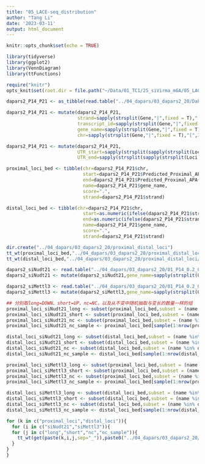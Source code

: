 ```yaml
---
title: "05_LACE-seq_distribution"
author: "Tang Li"
date: '2023-03-11'
output: html_document
---
```


```r
knitr::opts_chunk$set(echo = TRUE)

library(tidyverse)
library(ggplot2)
library(VennDiagram)
library(ttFunctions)

require("knitr")
opts_knit$set(root.dir = file.path("~/Data/01_TC1/25_siVirma_m6A/05_LACE_seq_distridution/"))
```

```r

dapars2_P14_P21 <- as_tibble(read.table("../04_dapars/03_dapars2_20/DaPars2_P14_P21.txt",header = TRUE))

dapars2_P14_P21 <- mutate(dapars2_P14_P21,
                          strand=sapply(strsplit(Gene,"|",fixed = T),"[",4),
                          transcript_id=sapply(strsplit(Gene,"|",fixed = T),"[",1),
                          gene_name=sapply(strsplit(Gene,"|",fixed = T),"[",2),
                          chr=sapply(strsplit(Gene,"|",fixed = T),"[",3))

dapars2_P14_P21 <- mutate(dapars2_P14_P21,
                          UTR_start=sapply(strsplit(sapply(strsplit(Loci,":",fixed = T),"[",2),"-",fixed = T),"[",1),
                          UTR_end=sapply(strsplit(sapply(strsplit(Loci,":",fixed = T),"[",2),"-",fixed = T),"[",2))

proximal_loci_bed <- tibble(chr=dapars2_P14_P21$chr,
                            start=dapars2_P14_P21$Predicted_Proximal_APA-100,
                            end=dapars2_P14_P21$Predicted_Proximal_APA+100,
                            name=dapars2_P14_P21$gene_name,
                            score=".",
                            strand=dapars2_P14_P21$strand)

distal_loci_bed <- tibble(chr=dapars2_P14_P21$chr,
                            start=as.numeric(ifelse(dapars2_P14_P21$strand=="+",dapars2_P14_P21$UTR_end,dapars2_P14_P21$UTR_start))-100,
                            end=as.numeric(ifelse(dapars2_P14_P21$strand=="+",dapars2_P14_P21$UTR_end,dapars2_P14_P21$UTR_start))+100,
                            name=dapars2_P14_P21$gene_name,
                            score=".",
                            strand=dapars2_P14_P21$strand)

dir.create("../04_dapars/03_dapars2_20/proximal_distal_loci")
tt_wt(proximal_loci_bed,"../04_dapars/03_dapars2_20/proximal_distal_loci/proximal_loci.bed")
tt_wt(distal_loci_bed,"../04_dapars/03_dapars2_20/proximal_distal_loci/distal_loci.bed")

```

```r
dapars2_siNudt21 <- read.table("../04_dapars/03_dapars2_20/01_P14_0.2_0.58_mean/DaPars2_P14_siNCP14_siNudt21.txt",header = T)
dapars2_siNudt21 <- mutate(dapars2_siNudt21,gene_name=sapply(strsplit(Gene,"|",fixed = T),"[",2))

dapars2_siMettl3 <- read.table("../04_dapars/03_dapars2_20/01_P14_0.2_0.58_mean/DaPars2_P14_siNCP14_siMettl3.txt",header = T)
dapars2_siMettl3 <- mutate(dapars2_siMettl3,gene_name=sapply(strsplit(Gene,"|",fixed = T),"[",2))

## 分别取long=DOWN、short=UP、nc=NC，以及从不变中随机抽取与变长的数量一样的组
proximal_loci_siNudt21_long <- subset(proximal_loci_bed,subset = (name %in% dapars2_siNudt21[dapars2_siNudt21$filter=="DOWN","gene_name"]))
proximal_loci_siNudt21_short <- subset(proximal_loci_bed,subset = (name %in% dapars2_siNudt21[dapars2_siNudt21$filter=="UP","gene_name"]))
proximal_loci_siNudt21_nc <- subset(proximal_loci_bed,subset = (name %in% dapars2_siNudt21[dapars2_siNudt21$filter=="NC","gene_name"]))
proximal_loci_siNudt21_nc_sample <- proximal_loci_bed[sample(1:nrow(proximal_loci_siNudt21_nc), nrow(proximal_loci_siNudt21_long), replace=FALSE),]

distal_loci_siNudt21_long <- subset(distal_loci_bed,subset = (name %in% dapars2_siNudt21[dapars2_siNudt21$filter=="DOWN","gene_name"]))
distal_loci_siNudt21_short <- subset(distal_loci_bed,subset = (name %in% dapars2_siNudt21[dapars2_siNudt21$filter=="UP","gene_name"]))
distal_loci_siNudt21_nc <- subset(distal_loci_bed,subset = (name %in% dapars2_siNudt21[dapars2_siNudt21$filter=="NC","gene_name"]))
distal_loci_siNudt21_nc_sample <- distal_loci_bed[sample(1:nrow(distal_loci_siNudt21_nc), nrow(distal_loci_siNudt21_long), replace=FALSE),] 

proximal_loci_siMettl3_long <- subset(proximal_loci_bed,subset = (name %in% dapars2_siMettl3[dapars2_siMettl3$filter=="DOWN","gene_name"]))
proximal_loci_siMettl3_short <- subset(proximal_loci_bed,subset = (name %in% dapars2_siMettl3[dapars2_siMettl3$filter=="UP","gene_name"]))
proximal_loci_siMettl3_nc <- subset(proximal_loci_bed,subset = (name %in% dapars2_siMettl3[dapars2_siMettl3$filter=="NC","gene_name"]))
proximal_loci_siMettl3_nc_sample <- proximal_loci_bed[sample(1:nrow(proximal_loci_siMettl3_nc), nrow(proximal_loci_siMettl3_long), replace=FALSE),] 

distal_loci_siMettl3_long <- subset(distal_loci_bed,subset = (name %in% dapars2_siMettl3[dapars2_siMettl3$filter=="DOWN","gene_name"]))
distal_loci_siMettl3_short <- subset(distal_loci_bed,subset = (name %in% dapars2_siMettl3[dapars2_siMettl3$filter=="UP","gene_name"]))
distal_loci_siMettl3_nc <- subset(distal_loci_bed,subset = (name %in% dapars2_siMettl3[dapars2_siMettl3$filter=="NC","gene_name"]))
distal_loci_siMettl3_nc_sample <- distal_loci_bed[sample(1:nrow(distal_loci_siMettl3_nc), nrow(distal_loci_siMettl3_long), replace=FALSE),] 

for (k in c("proximal_loci","distal_loci")){
  for (i in c("siNudt21","siMettl3")){
  for (j in c("long","short","nc","nc_sample")){
    tt_wt(get(paste(k,i,j,sep="_")),paste0("../04_dapars/03_dapars2_20/proximal_distal_loci/",paste(k,i,j,sep="_"),".bed"))
  }
}
}

```
